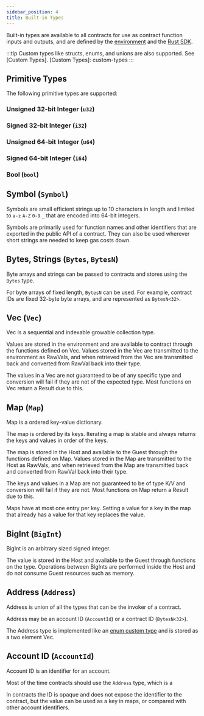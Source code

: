 ```yaml
---
sidebar_position: 4
title: Built-in Types
---
```


Built-in types are available to all contracts for use as contract function
inputs and outputs, and are defined by the [environment] and the [Rust SDK].

[environment]: environment-concepts
[Rust SDK]: ../SDKs/

:::tip
Custom types like structs, enums, and unions are also supported. See [Custom
Types].
[Custom Types]: custom-types
:::

## Primitive Types

The following primitive types are supported:

### Unsigned 32-bit Integer (`u32`)

### Signed 32-bit Integer (`i32`)

### Unsigned 64-bit Integer (`u64`)

### Signed 64-bit Integer (`i64`)

### Bool (`bool`)

## Symbol (`Symbol`)

Symbols are small efficient strings up to 10 characters in length and limited to
`a-z` `A-Z` `0-9` `_` that are encoded into 64-bit integers.

Symbols are primarily used for function names and other identifiers that are
exported in the public API of a contract. They can also be used wherever short
strings are needed to keep gas costs down.

## Bytes, Strings (`Bytes`, `BytesN`)

Byte arrays and strings can be passed to contracts and stores using the `Bytes`
type.

For byte arrays of fixed length, `BytesN` can be used. For example, contract IDs
are fixed 32-byte byte arrays, and are represented as `BytesN<32>`.

## Vec (`Vec`)

Vec is a sequential and indexable growable collection type.

Values are stored in the environment and are available to contract through the
functions defined on Vec. Values stored in the Vec are transmitted to the
environment as RawVals, and when retrieved from the Vec are transmitted back and
converted from RawVal back into their type.

The values in a Vec are not guaranteed to be of any specific type and conversion
will fail if they are not of the expected type. Most functions on Vec return a
Result due to this.

## Map (`Map`)

Map is a ordered key-value dictionary.

The map is ordered by its keys. Iterating a map is stable and always returns the
keys and values in order of the keys.

The map is stored in the Host and available to the Guest through the functions
defined on Map. Values stored in the Map are transmitted to the Host as RawVals,
and when retrieved from the Map are transmitted back and converted from RawVal
back into their type.

The keys and values in a Map are not guaranteed to be of type K/V and conversion
will fail if they are not. Most functions on Map return a Result due to this.

Maps have at most one entry per key. Setting a value for a key in the map that
already has a value for that key replaces the value.

## BigInt (`BigInt`)

BigInt is an arbitrary sized signed integer.

The value is stored in the Host and available to the Guest through functions on
the type. Operations between BigInts are performed inside the Host and do not
consume Guest resources such as memory.

## Address (`Address`)

Address is union of all the types that can be the invoker of a contract.

Address may be an account ID (`AccountId`) or a contract ID (`BytesN<32>`).

The Address type is implemented like an [enum custom type] and is stored as a
two element Vec.

[enum custom type]: custom-types#enum-unit-and-tuple-variants

## Account ID (`AccountId`)

Account ID is an identifier for an account.

Most of the time contracts should use the `Address` type, which is a 

In contracts the ID is opaque and does not expose the identifier to the
contract, but the value can be used as a key in maps, or compared with other
account identifiers.
